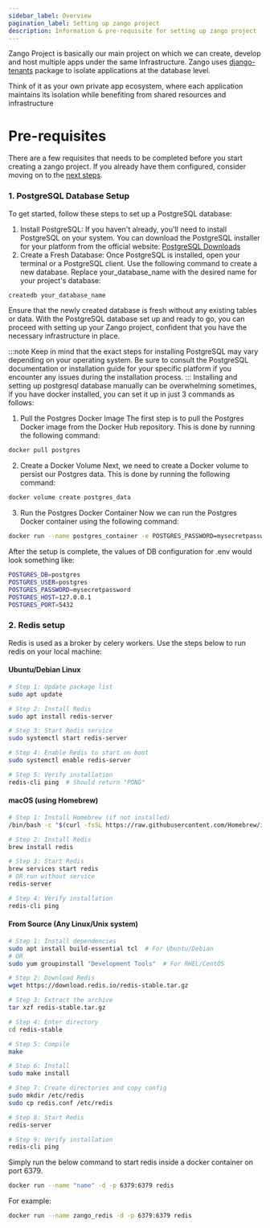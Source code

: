 ```yaml
---
sidebar_label: Overview
pagination_label: Setting up zango project
description: Information & pre-requisite for setting up zango project
---
```


Zango Project is basically our main project on which we can create, develop and host multiple apps under the same
Infrastructure. Zango uses [django-tenants](https://github.com/django-tenants/django-tenants) package to isolate applications
at the database level.

Think of it as your own private app ecosystem, where each application maintains its isolation while benefiting from 
shared resources and infrastructure


# Pre-requisites
There are a few requisites that needs to be completed before you start creating a zango project. If you already have them
configured, consider moving on to the [next steps](../../core/setting-up-zango-project/creating-zango-project).

### 1. PostgreSQL Database Setup

<div className="api-tabs-container">
<Tabs className="api-tabs">
  <TabItem value="manual" label="Manual" >
To get started, follow these steps to set up a PostgreSQL database:

1. Install PostgreSQL:
If you haven't already, you'll need to install PostgreSQL on your system. 
You can download the PostgreSQL installer for your platform 
from the official website: [PostgreSQL Downloads](https://www.postgresql.org/download/)
2. Create a Fresh Database:
Once PostgreSQL is installed, open your terminal or a PostgreSQL client.
Use the following command to create a new database. Replace your_database_name with 
the desired name for your project's database:

```bash
createdb your_database_name
```

Ensure that the newly created database is fresh without any existing tables or data.
With the PostgreSQL database set up and ready to go, you can proceed 
with setting up your Zango project, confident that you have the necessary infrastructure in place.

:::note
Keep in mind that the exact steps for installing PostgreSQL may vary depending 
on your operating system. Be sure to consult the PostgreSQL documentation or 
installation guide for your specific platform if you encounter any issues during 
the installation process.
:::
  </TabItem>
  <TabItem value="docker" label="Docker" default>
    Installing and setting up postgresql database manually can be overwhelming sometimes, if you have docker installed, you can set it up in just 3 commands as follows:

1. Pull the Postgres Docker Image
The first step is to pull the Postgres Docker image from the Docker Hub repository. This is done by running the following command:
  ```bash
  docker pull postgres
  ```
2. Create a Docker Volume
Next, we need to create a Docker volume to persist our Postgres data. This is done by running the following command:
  ```bash
  docker volume create postgres_data
  ```

3. Run the Postgres Docker Container
Now we can run the Postgres Docker container using the following command:
  ```bash
  docker run --name postgres_container -e POSTGRES_PASSWORD=mysecretpassword -d -p 5432:5432 -v postgres_data:/var/lib/postgresql/data postgres
  ```

After the setup is complete, the values of DB configuration for .env would look something like:
```bash
POSTGRES_DB=postgres
POSTGRES_USER=postgres
POSTGRES_PASSWORD=mysecretpassword
POSTGRES_HOST=127.0.0.1
POSTGRES_PORT=5432
```
  </TabItem>
</Tabs>
</div>

### 2. Redis setup
Redis is used as a broker by celery workers. Use the steps below to run redis on your local machine:
<div className="api-tabs-container">
<Tabs className="api-tabs">
<TabItem value="manual" label="Manual">

#### Ubuntu/Debian Linux

  ```bash
  # Step 1: Update package list
  sudo apt update

  # Step 2: Install Redis
  sudo apt install redis-server

  # Step 3: Start Redis service
  sudo systemctl start redis-server

  # Step 4: Enable Redis to start on boot
  sudo systemctl enable redis-server

  # Step 5: Verify installation
  redis-cli ping  # Should return "PONG"
  ```

#### macOS (using Homebrew)

  ```bash
  # Step 1: Install Homebrew (if not installed)
  /bin/bash -c "$(curl -fsSL https://raw.githubusercontent.com/Homebrew/install/HEAD/install.sh)"

  # Step 2: Install Redis
  brew install redis

  # Step 3: Start Redis
  brew services start redis
  # OR run without service
  redis-server

  # Step 4: Verify installation
  redis-cli ping
  ```

#### From Source (Any Linux/Unix system)

  ```bash
  # Step 1: Install dependencies
  sudo apt install build-essential tcl  # For Ubuntu/Debian
  # OR
  sudo yum groupinstall "Development Tools"  # For RHEL/CentOS

  # Step 2: Download Redis
  wget https://download.redis.io/redis-stable.tar.gz

  # Step 3: Extract the archive
  tar xzf redis-stable.tar.gz

  # Step 4: Enter directory
  cd redis-stable

  # Step 5: Compile
  make

  # Step 6: Install
  sudo make install

  # Step 7: Create directories and copy config
  sudo mkdir /etc/redis
  sudo cp redis.conf /etc/redis

  # Step 8: Start Redis
  redis-server

  # Step 9: Verify installation
  redis-cli ping
  ```

</TabItem>
  <TabItem value="docker" label="Docker" default>
  Simply run the below command to start redis inside a docker container on port 6379. 

  ```bash
  docker run --name "name" -d -p 6379:6379 redis
  ```

  For example:
  ```bash
  docker run --name zango_redis -d -p 6379:6379 redis
  ```

  </TabItem>
</Tabs>
</div>
